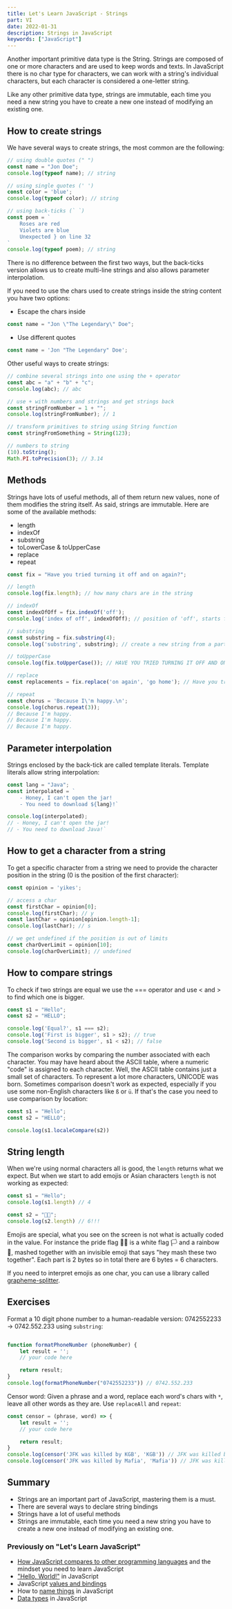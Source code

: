 ```yaml
---
title: Let's Learn JavaScript - Strings
part: VI
date: 2022-01-31
description: Strings in JavaScript
keywords: ["JavaScript"]
---
```


Another important primitive data type is the String. Strings are composed of one or more characters and are used to keep words and texts.
In JavaScript there is no char type for characters, we can work with a string's individual characters, but each character is considered a one-letter string.

Like any other primitive data type, strings are immutable, each time you need a new string you have to create a new one instead of modifying an existing one.

## How to create strings

We have several ways to create strings, the most common are the following:

```JavaScript
// using double quotes (" ")
const name = "Jon Doe";
console.log(typeof name); // string

// using single quotes (' ')
const color = 'blue';
console.log(typeof color); // string

// using back-ticks (` `)
const poem = `
    Roses are red
    Violets are blue
    Unexpected } on line 32
`
console.log(typeof poem); // string
```

There is no difference between the first two ways, but the back-ticks version allows us to create multi-line strings and also allows parameter interpolation.

If you need to use the chars used to create strings inside the string content you have two options:

- Escape the chars inside

```JavaScript
const name = "Jon \"The Legendary\" Doe";
```

- Use different quotes

```JavaScript
const name = 'Jon "The Legendary" Doe';
```

Other useful ways to create strings:

```JavaScript
// combine several strings into one using the + operator
const abc = "a" + "b" + "c";
console.log(abc); // abc

// use + with numbers and strings and get strings back
const stringFromNumber = 1 + "";
console.log(stringFromNumber); // 1

// transform primitives to string using String function
const stringFromSomething = String(123);

// numbers to string
(10).toString();
Math.PI.toPrecision(3); // 3.14
```

## Methods

Strings have lots of useful methods, all of them return new values, none of them modifies the string itself. As said, strings are immutable.
Here are some of the available methods:

- length
- indexOf
- substring
- toLowerCase & toUpperCase
- replace
- repeat

```JavaScript
const fix = "Have you tried turning it off and on again?";

// length
console.log(fix.length); // how many chars are in the string

// indexOf
const indexOfOff = fix.indexOf('off');
console.log('index of off', indexOfOff); // position of 'off', starts from 0

// substring
const substring = fix.substring(4);
console.log('substring', substring); // create a new string from a part of the original string

// toUpperCase
console.log(fix.toUpperCase()); // HAVE YOU TRIED TURNING IT OFF AND ON AGAIN?

// replace
const replacements = fix.replace('on again', 'go home'); // Have you tried turning it off and go home?

// repeat
const chorus = 'Because I\'m happy.\n';
console.log(chorus.repeat(3));
// Because I'm happy.
// Because I'm happy.
// Because I'm happy.
```

## Parameter interpolation

Strings enclosed by the back-tick are called template literals. Template literals allow string interpolation:

```JavaScript
const lang = "Java";
const interpolated = `
    - Honey, I can't open the jar!
    - You need to download ${lang}!`

console.log(interpolated);
// - Honey, I can't open the jar!
// - You need to download Java!`
```

## How to get a character from a string

To get a specific character from a string we need to provide the character position in the string (0 is the position of the first character):

```JavaScript
const opinion = 'yikes';

// access a char
const firstChar = opinion[0];
console.log(firstChar); // y
const lastChar = opinion[opinion.length-1];
console.log(lastChar); // s

// we get undefined if the position is out of limits
const charOverLimit = opinion[10];
console.log(charOverLimit); // undefined
```

## How to compare strings

To check if two strings are equal we use the === operator and use < and > to find which one is bigger.

```JavaScript
const s1 = "Hello";
const s2 = "HELLO";

console.log('Equal?', s1 === s2);
console.log('First is bigger', s1 > s2); // true
console.log('Second is bigger', s1 < s2); // false
```

The comparison works by comparing the number associated with each character. You may have heard about the ASCII table, where a numeric "code" is assigned to each character. Well, the ASCII table contains just a small set of characters. To represent a lot more characters, UNICODE was born.
Sometimes comparison doesn't work as expected, especially if you use some non-English characters like `ß` or `ü`. If that's the case you need to use comparison by location:

```JavaScript
const s1 = "Hello";
const s2 = "HELLO";

console.log(s1.localeCompare(s2))
```

## String length

When we're using normal characters all is good, the `length` returns what we expect. But when we start to add emojis or Asian characters `length` is not working as expected:

```JavaScript
const s1 = "Hello";
console.log(s1.length) // 4

const s2 = "🏳️‍🌈";
console.log(s2.length) // 6!!!
```

Emojis are special, what you see on the screen is not what is actually coded in the value. For instance the pride flag 🏳️‍🌈 is a white flag 🏳 and a rainbow 🌈, mashed together with an invisible emoji that says "hey mash these two together".
Each part is 2 bytes so in total there are 6 bytes = 6 characters.

If you need to interpret emojis as one char, you can use a library called [grapheme-splitter](https://github.com/orling/grapheme-splitter).

## Exercises

Format a 10 digit phone number to a human-readable version: 0742552233 -> 0742.552.233 using `substring`:

```JavaScript

function formatPhoneNumber (phoneNumber) {
    let result = '';
    // your code here

    return result;
}
console.log(formatPhoneNumber("0742552233")) // 0742.552.233
```

Censor word: Given a phrase and a word, replace each word's chars with `*`, leave all other words as they are. Use `replaceAll` and `repeat`:

```JavaScript
const censor = (phrase, word) => {
    let result = '';
    // your code here

    return result;
}
console.log(censor('JFK was killed by KGB', 'KGB')) // JFK was killed by ***
console.log(censor('JFK was killed by Mafia', 'Mafia')) // JFK was killed by *****
```

## Summary

- Strings are an important part of JavaScript, mastering them is a must.
- There are several ways to declare string bindings
- Strings have a lot of useful methods
- Strings are immutable, each time you need a new string you have to create a new one instead of modifying an existing one.

### Previously on "Let's Learn JavaScript"

- [How JavaScript compares to other programming languages](/javascript-part-one) and the mindset you need to learn JavaScript
- ["Hello, World!"](/javascript-part-two/) in JavaScript
- JavaScript [values and bindings](/javascript-part-three/)
- How to [name things](/javascript-part-four/) in JavaScript
- [Data types](/javascript-part-five/) in JavaScript
